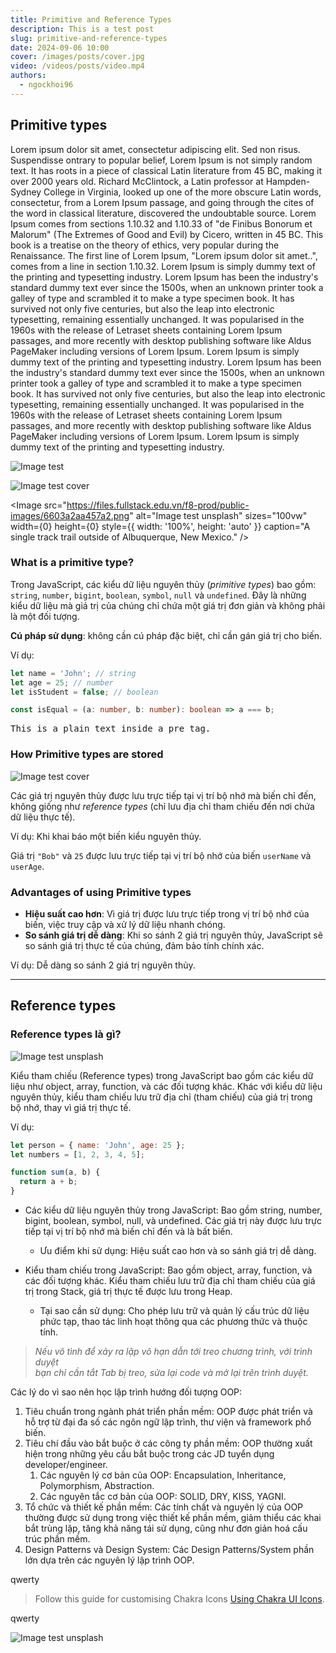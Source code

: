 ```yaml
---
title: Primitive and Reference Types
description: This is a test post
slug: primitive-and-reference-types
date: 2024-09-06 10:00
cover: /images/posts/cover.jpg
video: /videos/posts/video.mp4
authors:
  - ngockhoi96
---
```


## Primitive types

Lorem ipsum dolor sit amet, consectetur adipiscing elit. Sed non risus. Suspendisse
ontrary to popular belief, Lorem Ipsum is not simply random text. It has roots in a piece of classical Latin literature from 45 BC, making it over 2000 years old. Richard McClintock, a Latin professor at Hampden-Sydney College in Virginia, looked up one of the more obscure Latin words, consectetur, from a Lorem Ipsum passage, and going through the cites of the word in classical literature, discovered the undoubtable source. Lorem Ipsum comes from sections 1.10.32 and 1.10.33 of "de Finibus Bonorum et Malorum" (The Extremes of Good and Evil) by Cicero, written in 45 BC. This book is a treatise on the theory of ethics, very popular during the Renaissance. The first line of Lorem Ipsum, "Lorem ipsum dolor sit amet..", comes from a line in section 1.10.32.
Lorem Ipsum is simply dummy text of the printing and typesetting industry. Lorem Ipsum has been the industry's standard dummy text ever since the 1500s, when an unknown printer took a galley of type and scrambled it to make a type specimen book. It has survived not only five centuries, but also the leap into electronic typesetting, remaining essentially unchanged. It was popularised in the 1960s with the release of Letraset sheets containing Lorem Ipsum passages, and more recently with desktop publishing software like Aldus PageMaker including versions of Lorem Ipsum.
Lorem Ipsum is simply dummy text of the printing and typesetting industry. Lorem Ipsum has been the industry's standard dummy text ever since the 1500s, when an unknown printer took a galley of type and scrambled it to make a type specimen book. It has survived not only five centuries, but also the leap into electronic typesetting, remaining essentially unchanged. It was popularised in the 1960s with the release of Letraset sheets containing Lorem Ipsum passages, and more recently with desktop publishing software like Aldus PageMaker including versions of Lorem Ipsum.
Lorem Ipsum is simply dummy text of the printing and typesetting industry.

![Image test](/images/posts/cover.jpg)

<Image
  src="https://images.unsplash.com/photo-1725976404931-84e8421d9710?q=80&w=1921&auto=format&fit=crop&ixlib=rb-4.0.3&ixid=M3wxMjA3fDB8MHxwaG90by1wYWdlfHx8fGVufDB8fHx8fA%3D%3D"
  alt="Image test cover"
  width={400}
  height={1100}
/>

<Image
  src="https://files.fullstack.edu.vn/f8-prod/public-images/6603a2aa457a2.png"
  alt="Image test unsplash"
  sizes="100vw"
  width={0}
  height={0}
  style={{ width: '100%', height: 'auto' }}
  caption="A single track trail outside of Albuquerque, New Mexico."
/>

### What is a primitive type?

Trong JavaScript, các kiểu dữ liệu nguyên thủy (_primitive types_) bao gồm: `string`, `number`,
`bigint`, `boolean`, `symbol`, `null` và `undefined`. Đây là những kiểu dữ liệu mà giá trị của chúng
chỉ chứa một giá trị đơn giản và không phải là một đối tượng.

**Cú pháp sử dụng**: không cần cú pháp đặc biệt, chỉ cần gán giá trị cho biến.

Ví dụ:

```js live=false
let name = 'John'; // string
let age = 25; // number
let isStudent = false; // boolean
```

```ts
const isEqual = (a: number, b: number): boolean => a === b;
```

<pre>This is a plain text inside a pre tag.</pre>

### How Primitive types are stored

<Image
  src="/images/posts/cover.jpg"
  alt="Image test cover"
  width={600}
  height={400}
/>

Các giá trị nguyên thủy được lưu trực tiếp tại vị trí bộ nhớ mà biến chỉ đến, không giống như _reference types_
(chỉ lưu địa chỉ tham chiếu đến nơi chứa dữ liệu thực tế).

Ví dụ: Khi khai báo một biến kiểu nguyên thủy.

Giá trị `"Bob"` và `25` được lưu trực tiếp tại vị trí bộ nhớ của biến `userName` và `userAge`.

### Advantages of using Primitive types

- **Hiệu suất cao hơn**: Vì giá trị được lưu trực tiếp trong vị trí bộ nhớ của biến, việc truy cập và xử lý dữ liệu nhanh chóng.
- **So sánh giá trị dễ dàng**: Khi so sánh 2 giá trị nguyên thủy, JavaScript sẽ so sánh giá trị thực tế của chúng, đảm bảo tính chính xác.

Ví dụ: Dễ dàng so sánh 2 giá trị nguyên thủy.

---

## Reference types

### Reference types là gì?

<Image
  src="https://images.unsplash.com/photo-1725905507743-30f903ebbf2c?q=80&w=1771&auto=format&fit=crop&ixlib=rb-4.0.3&ixid=M3wxMjA3fDB8MHxwaG90by1wYWdlfHx8fGVufDB8fHx8fA%3D%3D"
  alt="Image test unsplash"
  width={600}
  height={400}
  caption="A single track trail outside of Albuquerque, New Mexico."
/>

Kiểu tham chiếu (Reference types) trong JavaScript bao gồm các kiểu dữ liệu như object, array, function, và các đối tượng khác. Khác với kiểu dữ liệu nguyên thủy, kiểu tham chiếu lưu trữ địa chỉ (tham chiếu) của giá trị trong bộ nhớ, thay vì giá trị thực tế.

Ví dụ:

```jsx manual=true
let person = { name: 'John', age: 25 };
let numbers = [1, 2, 3, 4, 5];

function sum(a, b) {
  return a + b;
}
```

- Các kiểu dữ liệu nguyên thủy trong JavaScript: Bao gồm string, number, bigint, boolean, symbol, null, và undefined. Các giá trị này được lưu trực tiếp tại vị trí bộ nhớ mà biến chỉ đến và là bất biến.

  - Ưu điểm khi sử dụng: Hiệu suất cao hơn và so sánh giá trị dễ dàng.

- Kiểu tham chiếu trong JavaScript: Bao gồm object, array, function, và các đối tượng khác. Kiểu tham chiếu lưu trữ địa chỉ tham chiếu của giá trị trong Stack, giá trị thực tế được lưu trong Heap.
  - Tại sao cần sử dụng: Cho phép lưu trữ và quản lý cấu trúc dữ liệu phức tạp, thao tác linh hoạt thông qua các phương thức và thuộc tính.

> _Nếu vô tình để xảy ra lặp vô hạn dẫn tới treo chương trình, với trình duyệt<br />
> bạn chỉ cần tắt Tab bị treo, sửa lại code và mở lại trên trình duyệt._

Các lý do vì sao nên học lập trình hướng đối tượng OOP:

1. Tiêu chuẩn trong ngành phát triển phần mềm: OOP được phát triển và hỗ trợ từ đại đa số các ngôn ngữ lập trình, thư viện và framework phổ biến.
2. Tiêu chí đầu vào bắt buộc ở các công ty phần mềm: OOP thường xuất hiện trong những yêu cầu bắt buộc trong các JD tuyển dụng developer/engineer.
   1. Các nguyên lý cơ bản của OOP: Encapsulation, Inheritance, Polymorphism, Abstraction.
   2. Các nguyên tắc cơ bản của OOP: SOLID, DRY, KISS, YAGNI.
3. Tổ chức và thiết kế phần mềm: Các tính chất và nguyên lý của OOP thường được sử dụng trong việc thiết kế phần mềm, giảm thiểu các khai bắt trùng lặp, tăng khả năng tái sử dụng, cũng như đơn giản hoá cấu trúc phần mềm.
4. Design Patterns và Design System: Các Design Patterns/System phần lớn dựa trên các nguyên lý lập trình OOP.

<NavItem variant="bg" color="info" href="/articles/hello-world">
  qwerty
</NavItem>

> Follow this guide for customising Chakra Icons
> [Using Chakra UI Icons](/articles/hello-world).

<NavItem color="info" href="/articles/hello-world">
  qwerty
</NavItem>

<Image
  src="https://images.unsplash.com/photo-1719937206168-f4c829152b91?q=80&w=1770&auto=format&fit=crop&ixlib=rb-4.0.3&ixid=M3wxMjA3fDF8MHxwaG90by1wYWdlfHx8fGVufDB8fHx8fA%3D%3D"
  alt="Image test unsplash"
  width={600}
  height={400}
  caption="A single track trail outside of Albuquerque, New Mexico."
/>
